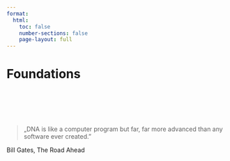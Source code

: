 ```yaml
---
format:
  html:
    toc: false
    number-sections: false
    page-layout: full
---
```

# Foundations {.unnumbered .unlisted}

<br><br><br><br>

<div class="quote-page">

<blockquote class="quote">
„DNA is like a computer program but far, far more advanced than any software ever created.”
</blockquote>
<footer class="blockquote-footer">Bill Gates, The Road Ahead</cite></footer>

</div>